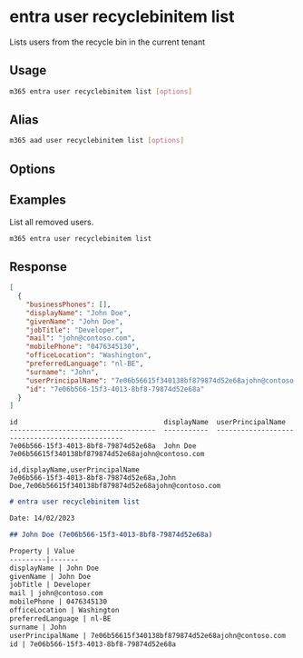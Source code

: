 
# entra user recyclebinitem list

Lists users from the recycle bin in the current tenant

## Usage

```sh
m365 entra user recyclebinitem list [options]
```

## Alias

```sh
m365 aad user recyclebinitem list [options]
```

## Options

<Global />

## Examples

List all removed users.

```sh
m365 entra user recyclebinitem list
```

## Response

<Tabs>
  <TabItem value="JSON">

  ```json
  [
    {
      "businessPhones": [],
      "displayName": "John Doe",
      "givenName": "John Doe",
      "jobTitle": "Developer",
      "mail": "john@contoso.com",
      "mobilePhone": "0476345130",
      "officeLocation": "Washington",
      "preferredLanguage": "nl-BE",
      "surname": "John",
      "userPrincipalName": "7e06b56615f340138bf879874d52e68ajohn@contoso.com",
      "id": "7e06b566-15f3-4013-8bf8-79874d52e68a"
    }
  ]
  ```

  </TabItem>
  <TabItem value="Text">

  ```text
  id                                    displayName  userPrincipalName
  ------------------------------------  -----------  -----------------------------------------------
  7e06b566-15f3-4013-8bf8-79874d52e68a  John Doe     7e06b56615f340138bf879874d52e68ajohn@contoso.com
  ```

  </TabItem>
  <TabItem value="CSV">

  ```csv
  id,displayName,userPrincipalName
  7e06b566-15f3-4013-8bf8-79874d52e68a,John Doe,7e06b56615f340138bf879874d52e68ajohn@contoso.com
  ```

  </TabItem>
  <TabItem value="Markdown">

  ```md
  # entra user recyclebinitem list

  Date: 14/02/2023

  ## John Doe (7e06b566-15f3-4013-8bf8-79874d52e68a)

  Property | Value
  ---------|-------
  displayName | John Doe
  givenName | John Doe
  jobTitle | Developer
  mail | john@contoso.com
  mobilePhone | 0476345130
  officeLocation | Washington
  preferredLanguage | nl-BE
  surname | John
  userPrincipalName | 7e06b56615f340138bf879874d52e68ajohn@contoso.com
  id | 7e06b566-15f3-4013-8bf8-79874d52e68a
  ```

  </TabItem>
</Tabs>
